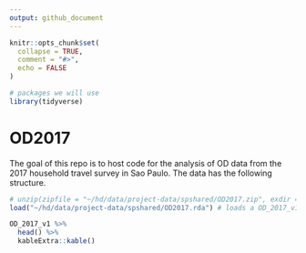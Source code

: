 ```yaml
---
output: github_document
---
```


<!-- README.md is generated from README.Rmd. Please edit that file -->

```r
knitr::opts_chunk$set(
  collapse = TRUE,
  comment = "#>",
  echo = FALSE
)

# packages we will use
library(tidyverse)
```

# OD2017

<!-- badges: start -->
<!-- badges: end -->

The goal of this repo is to host code for the analysis of OD data from the 2017 household travel survey in Sao Paulo.
The data has the following structure.

```r
# unzip(zipfile = "~/hd/data/project-data/spshared/OD2017.zip", exdir = "~/hd/data/project-data/spshared/")
load("~/hd/data/project-data/spshared/OD2017.rda") # loads a OD_2017_v1
```

```r
OD_2017_v1 %>% 
  head() %>% 
  kableExtra::kable()
```

